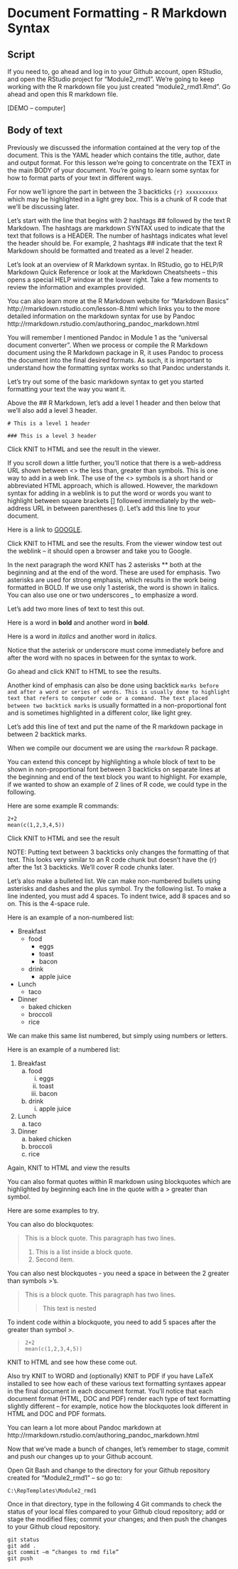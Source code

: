 # Document Formatting - R Markdown Syntax {#rmdsyntax}

## Script

If you need to, go ahead and log in to your Github account, open RStudio, and open the RStudio project for “Module2_rmd1”. We’re going to keep working with the R markdown file you just created “module2_rmd1.Rmd”. Go ahead and open this R markdown file.

[DEMO – computer]

## Body of text

Previously we discussed the information contained at the very top of the document. This is the YAML header which contains the title, author, date and output format. For this lesson we’re going to concentrate on the TEXT in the main BODY of your document. You’re going to learn some syntax for how to format parts of your text in different ways.

For now we’ll ignore the part in between the 3 backticks ```{r} xxxxxxxxxx ``` which may be highlighted in a light grey box. This is a chunk of R code that we’ll be discussing later.

Let’s start with the line that begins with 2 hashtags ## followed by the text R Markdown. The hashtags are markdown SYNTAX used to indicate that the text that follows is a HEADER. The number of hashtags indicates what level the header should be. For example, 2 hashtags ## indicate that the text R Markdown should be formatted and treated as a level 2 header.

Let’s look at an overview of R Markdown syntax. In RStudio, go to HELP/R Markdown Quick Reference or look at the Markdown Cheatsheets – this opens a special HELP window at the lower right. Take a few moments to review the information and examples provided.

You can also learn more at the R Markdown website for “Markdown Basics” http://rmarkdown.rstudio.com/lesson-8.html which links you to the more detailed information on the markdown syntax for use by Pandoc http://rmarkdown.rstudio.com/authoring_pandoc_markdown.html 

You will remember I mentioned Pandoc in Module 1 as the “universal document converter”. When we process or compile the R Markdown document using the R Markdown package in R, it uses Pandoc to process the document into the final desired formats. As such, it is important to understand how the formatting syntax works so that Pandoc understands it.

Let’s try out some of the basic markdown syntax to get you started formatting your text the way you want it.

Above the ## R Markdown, let’s add a level 1 header and then below that we’ll also add a level 3 header.

`# This is a level 1 header`

`### This is a level 3 header`

Click KNIT to HTML and see the result in the viewer.

If you scroll down a little further, you’ll notice that there is a web-address URL shown between <> the less than, greater than symbols. This is one way to add in a web link. The use of the <> symbols is a short hand or abbreviated HTML approach, which is allowed. However, the markdown syntax for adding in a weblink is to put the word or words you want to highlight between square brackets [] followed immediately by the web-address URL in between parentheses (). Let’s add this line to your document.

Here is a link to [GOOGLE](http://google.com).

Click KNIT to HTML and see the results. From the viewer window test out the weblink – it should open a browser and take you to Google.

In the next paragraph the word KNIT has 2 asterisks ** both at the beginning and at the end of the word. These are used for emphasis. Two asterisks are used for strong emphasis, which results in the work being formatted in BOLD. If we use only 1 asterisk, the word is shown in italics. You can also use one or two underscores _ to emphasize a word.

Let’s add two more lines of text to test this out.

Here is a word in **bold** and another word in __bold__.

Here is a word in *italics* and another word in _italics_.

Notice that the asterisk or underscore must come immediately before and after the word with no spaces in between for the syntax to work.

Go ahead and click KNIT to HTML to see the results.

Another kind of emphasis can also be done using backtick ` marks before and after a word or series of words. This is usually done to highlight text that refers to computer code or a command. The text placed between two backtick marks ` is usually formatted in a non-proportional font and is sometimes highlighted in a different color, like light grey.

Let’s add this line of text and put the name of the R markdown package in between 2 backtick marks.

When we compile our document we are using the `rmarkdown` R package.

You can extend this concept by highlighting a whole block of text to be shown in non-proportional font between 3 backticks on separate lines at the beginning and end of the text block you want to highlight. For example, if we wanted to show an example of 2 lines of R code, we could type in the following.

Here are some example R commands:

```
2+2
mean(c(1,2,3,4,5))
```

Click KNIT to HTML and see the result

NOTE: Putting text between 3 backticks only changes the formatting of that text. This looks very similar to an R code chunk but doesn’t have the {r} after the 1st 3 backticks. We’ll cover R code chunks later.

Let’s also make a bulleted list. We can make non-numbered bullets using asterisks and dashes and the plus symbol. Try the following list. To make a line indented, you must add 4 spaces. To indent twice, add 8 spaces and so on. This is the 4-space rule.

Here is an example of a non-numbered list:

* Breakfast
    - food
        + eggs
        + toast
        + bacon
    - drink
        + apple juice
* Lunch
    - taco
* Dinner
    - baked chicken
    - broccoli
    - rice

We can make this same list numbered, but simply using numbers or letters.

Here is an example of a numbered list:

1. Breakfast
    a. food
        i. eggs
        ii. toast
        iii. bacon
    b. drink
        i. apple juice
2. Lunch
    a. taco
3. Dinner
    a. baked chicken
    b. broccoli
    c. rice

Again, KNIT to HTML and view the results

You can also format quotes within R markdown using blockquotes which are highlighted by beginning each line in the quote with a > greater than symbol.

Here are some examples to try.

You can also do blockquotes:

> This is a block quote. This
> paragraph has two lines.
>
> 1. This is a list inside a block quote.
> 2. Second item.

You can also nest blockquotes - you need a space in between the 2 greater than symbols >'s.

> This is a block quote. This
> paragraph has two lines.
>
> > This text is nested

To indent code within a blockquote, you need to add 5 spaces after the greater than symbol >.

>     2+2
>     mean(c(1,2,3,4,5))

KNIT to HTML and see how these come out.

Also try KNIT to WORD and (optionally) KNIT to PDF if you have LaTeX installed to see how each of these various text formatting syntaxes appear in the final document in each document format. You’ll notice that each document format (HTML, DOC and PDF) render each type of text formatting slightly different – for example, notice how the blockquotes look different in HTML and DOC and PDF formats.

You can learn a lot more about Pandoc markdown at http://rmarkdown.rstudio.com/authoring_pandoc_markdown.html 

Now that we’ve made a bunch of changes, let’s remember to stage, commit and push our changes up to your Github account.

Open Git Bash and change to the directory for your Github repository created for “Module2_rmd1” – so go to:

`C:\RepTemplates\Module2_rmd1`

Once in that directory, type in the following 4 Git commands to check the status of your local files compared to your Github cloud repository; add or stage the modified files; commit your changes; and then push the changes to your Github cloud repository.

```
git status
git add .
git commit –m “changes to rmd file”
git push
```



